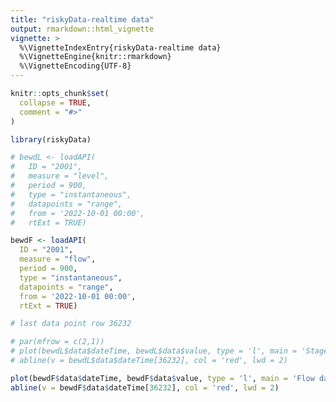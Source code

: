 ```yaml
---
title: "riskyData-realtime data"
output: rmarkdown::html_vignette
vignette: >
  %\VignetteIndexEntry{riskyData-realtime data}
  %\VignetteEngine{knitr::rmarkdown}
  %\VignetteEncoding{UTF-8}
---
```


```r
knitr::opts_chunk$set(
  collapse = TRUE,
  comment = "#>"
)
```

```r
library(riskyData)
```

```r
# bewdL <- loadAPI(
#   ID = "2001",
#   measure = "level",
#   period = 900,
#   type = "instantaneous",
#   datapoints = "range",
#   from = '2022-10-01 00:00', 
#   rtExt = TRUE)

bewdF <- loadAPI(
  ID = "2001",
  measure = "flow",
  period = 900,
  type = "instantaneous",
  datapoints = "range",
  from = '2022-10-01 00:00', 
  rtExt = TRUE)

# last data point row 36232
```


```r
# par(mfrow = c(2,1))
# plot(bewdL$data$dateTime, bewdL$data$value, type = 'l', main = 'Stage data for Bewdley', xlab = 'Date Time', ylab = 'Stage (m)', lwd = 2)
# abline(v = bewdL$data$dateTime[36232], col = 'red', lwd = 2)

plot(bewdF$data$dateTime, bewdF$data$value, type = 'l', main = 'Flow data for Bewdley', xlab = 'Date Time', ylab = 'Flow (m3 s-1)', lwd = 2)
abline(v = bewdF$data$dateTime[36232], col = 'red', lwd = 2)

```
